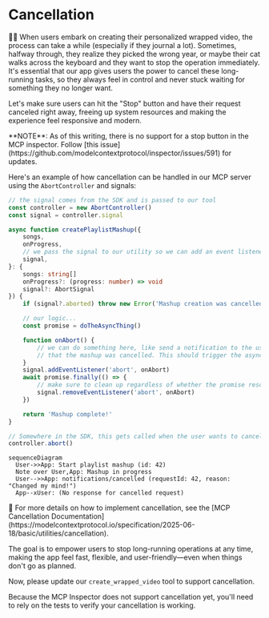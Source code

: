 # Cancellation

<EpicVideo url="https://www.epicai.pro/workshops/day-3-4-advanced-mcp-features/cancellation~6o5mm" />

👨‍💼 When users embark on creating their personalized wrapped video, the process can take a while (especially if they journal a lot). Sometimes, halfway through, they realize they picked the wrong year, or maybe their cat walks across the keyboard and they want to stop the operation immediately. It's essential that our app gives users the power to cancel these long-running tasks, so they always feel in control and never stuck waiting for something they no longer want.

Let's make sure users can hit the "Stop" button and have their request canceled right away, freeing up system resources and making the experience feel responsive and modern.

<callout-warning>
	**NOTE**: As of this writing, there is no support for a stop button in the MCP
	inspector. Follow [this
	issue](https://github.com/modelcontextprotocol/inspector/issues/591) for
	updates.
</callout-warning>

Here's an example of how cancellation can be handled in our MCP server using the `AbortController` and signals:

```ts
// the signal comes from the SDK and is passed to our tool
const controller = new AbortController()
const signal = controller.signal

async function createPlaylistMashup({
	songs,
	onProgress,
	// we pass the signal to our utility so we can add an event listener to it
	signal,
}: {
	songs: string[]
	onProgress?: (progress: number) => void
	signal?: AbortSignal
}) {
	if (signal?.aborted) throw new Error('Mashup creation was cancelled')

	// our logic...
	const promise = doTheAsyncThing()

	function onAbort() {
		// we can do something here, like send a notification to the user
		// that the mashup was cancelled. This should trigger the async thing to throw an error.
	}
	signal.addEventListener('abort', onAbort)
	await promise.finally(() => {
		// make sure to clean up regardless of whether the promise resolves or rejects
		signal.removeEventListener('abort', onAbort)
	})

	return 'Mashup complete!'
}

// Somewhere in the SDK, this gets called when the user wants to cancel:
controller.abort()
```

```mermaid
sequenceDiagram
  User->>App: Start playlist mashup (id: 42)
  Note over User,App: Mashup in progress
  User-->>App: notifications/cancelled (requestId: 42, reason: "Changed my mind!")
  App--xUser: (No response for cancelled request)
```

<callout-muted>
	📜 For more details on how to implement cancellation, see the [MCP
	Cancellation
	Documentation](https://modelcontextprotocol.io/specification/2025-06-18/basic/utilities/cancellation).
</callout-muted>

The goal is to empower users to stop long-running operations at any time, making the app feel fast, flexible, and user-friendly—even when things don't go as planned.

Now, please update our `create_wrapped_video` tool to support cancellation.

Because the MCP Inspector does not support cancellation yet, you'll need to rely on the tests to verify your cancellation is working.

